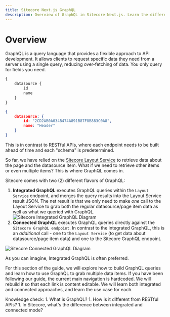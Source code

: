 ```yaml
---
title: Sitecore Next.js GraphQL
description: Overview of GraphQL in Sitecore Next.js. Learn the difference between Sitecore's Integrated GraphQL and Connected GraphQL.
---
```


# Overview
GraphQL is a query language that provides a flexible approach to API development.  It allows clients to request specific data they need from a server using a single query,
reducing over-fetching of data. You only query for fields you need.
``` graphql filename="QUERY"
{
    datasource {
        id
        name
    }
}
```
``` json filename="RESPONSE"
{
    datasource: {
        id: "2CD2AB0A034B474A891B87F8B883C0A8",
        name: "Header"
    }
}
```
This is in contrast to RESTful APIs, where each endpoint needs to be built ahead of time and each "schema" is predetermined.

So far, we have relied on the [Sitecore Layout Service](/build/sitecore-nextjs-component-content-editable#sitecore-layout-service) to retrieve data about the page and the datasource item.
What if we need to retrieve other items or even multiple items? This is where GraphQL comes in.

Sitecore comes with two (2) different flavors of GraphQL:

1. **Integrated GraphQL** executes GraphQL queries within the `Layout Service` endpoint, and merges the query results into the Layout Service result JSON.
The net result is that we only need to make *one* call to the Layout Service to grab both the regular datasource/page item data as well as what we queried with GraphQL.
![Sitecore Integrated GraphQL Diagram](../../public/images/graphql/diagram-integrated-graphql.png)
1. **Connected GraphQL** executes GraphQL queries directly against the `Sitecore GraphQL endpoint`. In contrast to the integrated GraphQL, this is an *additional* call -
one to the `Layout Service` (to get data about datasource/page item data) and one to the Sitecore GraphQL endpoint.

![Sitecore Connected GraphQL Diagram](../../public/images/graphql/diagram-connected-graphql.png)

As you can imagine, Integrated GraphQL is often preferred.

For this section of the guide, we will explore how to build GraphQL queries and learn how to use GraphQL to grab multiple data items. If you have been following our guide,
the current main navigation is hardcoded. We will rebuild it so that each link is content editable.
We will learn both integrated and connected approaches, and learn the use case for each.

<Callout>
  Knowledge check:  
    1. What is GraphQL?
    1. How is it different from RESTful APIs?
    1. In Sitecore, what's the difference between integrated and connected mode?
</Callout>
